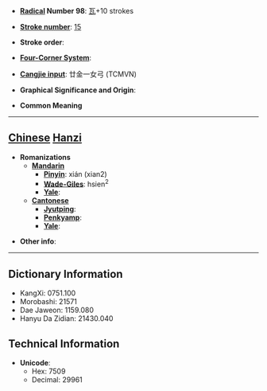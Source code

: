 * '''[[Wiktionary:Chinese radical index| Radical]] Number 98''': [[Wiktionary:Chinese radical index 瓦|瓦]]+10 strokes

* '''[[Wiktionary:Chinese total strokes index|Stroke number]]''': [[Wiktionary:Chinese total strokes index 15|15]]

* '''Stroke order''': 

* '''[[Wiktionary:Chinese four corner index|Four-Corner System]]''': 

* '''[[Wiktionary:Chinese Cangjie index|Cangjie input]]''': 廿金一女弓 (TCMVN)

* '''Graphical Significance and Origin''': 

* '''Common Meaning'''

----

== [[Chinese]] [[Hanzi]] ==

* '''Romanizations'''
** '''[[Mandarin]]'''
*** '''[[Pinyin]]''': xián (xian2)
*** '''[[Wade-Giles]]''': hsien<sup>2</sup>
*** '''[[Yale]]''': 
** '''[[Cantonese]]'''
*** '''[[Jyutping]]''':
*** '''[[Penkyamp]]''': 
*** '''[[Yale]]''': 

* '''Other info''': 

----

== Dictionary Information ==

* KangXi: 0751.100
* Morobashi: 21571
* Dae Jaweon: 1159.080
* Hanyu Da Zidian: 21430.040

== Technical Information ==

* '''Unicode''':
** Hex: 7509
** Decimal: 29961